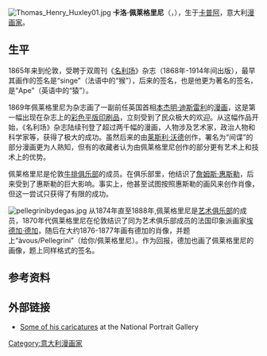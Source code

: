 {{Otheruses|other=名为卡洛·佩莱格里尼的其他人物|卡洛·佩莱格里尼}}
[[File:Thomas_Henry_Huxley01.jpg|thumb]]
'''卡洛·佩莱格里尼'''（{{lang-it|Carlo Pellegrini}}，{{bd|1838年|3月|1889年|1月22日|catIdx=P}}），生于[[卡普阿|卡普阿]]，意大利[[漫画家|漫画家]]。

== 生平 ==
1865年来到伦敦，受聘于双周刊《[[名利场|名利场]]》杂志（1868年-1914年间出版），最早其画作的签名是“singe”（法语中的“猴”），后来的签名，也是他更为著名的签名，是“Ape”（英语中的“猿”）。

1869年佩莱格里尼为杂志画了一副前任英国首相[[本杰明·迪斯雷利|本杰明·迪斯雷利]]的[[漫画|漫画]]，这是第一幅出现在杂志上的[[彩色平版印刷品|彩色平版印刷品]]，立刻受到了民众极大的欢迎。从这幅作品开始，《名利场》杂志陆续刊登了超过两千幅的漫画，人物涉及艺术家，政治人物和科学家等，获得了极大的成功。虽然后来的由[[莱斯利·沃德|莱斯利·沃德]]创作，署名为“间谍”的部分漫画更为人熟知，但有的收藏者认为由佩莱格里尼创作的部分更有艺术上和技术上的优势。

佩莱格里尼是伦敦[[牛排俱乐部|牛排俱乐部]]的成员。在俱乐部里，他结识了[[詹姆斯·惠斯勒|詹姆斯·惠斯勒]]，后来受到了惠斯勒的巨大影响。事实上，他甚至试图按照惠斯勒的画风来创作肖像，但这一尝试只获得了有限的成功。

[[File:pellegrinibydegas.jpg|thumb]]
从1874年直至1888年,佩莱格里尼是[[艺术俱乐部|艺术俱乐部]]的成员，1870年代佩莱格里尼在伦敦结识了同为艺术俱乐部成员的法国印象派画家[[埃德加·德加|埃德加·德加]]，随后在大约1876-1877年画有德加的肖像，并题上“àvous/Pellegrini”（给你/佩莱格里尼）。作为回报，德加也画了佩莱格里尼的画像，题上同样格式的签名。

== 参考资料 ==
{{reflist}}

== 外部链接 ==
* [http://www.npg.org.uk/live/search/person.asp?LinkID=mp03493&role=art Some of his caricatures] {{Wayback|url=http://www.npg.org.uk/live/search/person.asp?LinkID=mp03493&role=art |date=20080924134519 }} at the National Portrait Gallery

{{Authority control}}
{{DEFAULTSORT:Pellegrini, Carlo}}
[[Category:意大利漫画家|Category:意大利漫画家]]